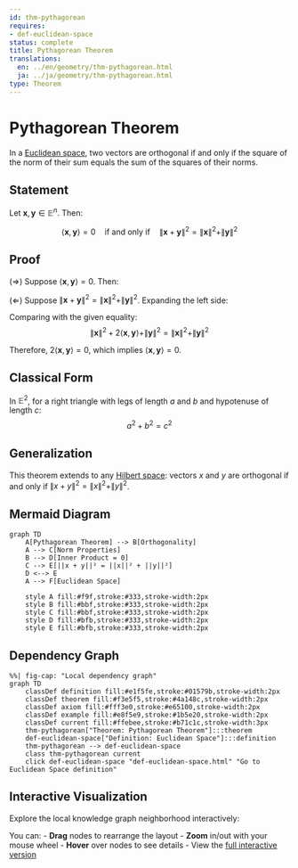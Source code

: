 ```yaml
---
id: thm-pythagorean
requires:
- def-euclidean-space
status: complete
title: Pythagorean Theorem
translations:
  en: ../en/geometry/thm-pythagorean.html
  ja: ../ja/geometry/thm-pythagorean.html
type: Theorem
---
```


# Pythagorean Theorem {#thm-pythagorean}

In a [Euclidean space](def-euclidean-space.qmd), two vectors are orthogonal if and only if the square of the norm of their sum equals the sum of the squares of their norms.

## Statement

Let $\mathbf{x}, \mathbf{y} \in \mathbb{E}^n$. Then:

$$\langle \mathbf{x}, \mathbf{y} \rangle = 0 \quad \text{if and only if} \quad \|\mathbf{x} + \mathbf{y}\|^2 = \|\mathbf{x}\|^2 + \|\mathbf{y}\|^2$$

## Proof

($\Rightarrow$) Suppose $\langle \mathbf{x}, \mathbf{y} \rangle = 0$. Then:
\begin{align}
\|\mathbf{x} + \mathbf{y}\|^2 &= \langle \mathbf{x} + \mathbf{y}, \mathbf{x} + \mathbf{y} \rangle \\
&= \langle \mathbf{x}, \mathbf{x} \rangle + 2\langle \mathbf{x}, \mathbf{y} \rangle + \langle \mathbf{y}, \mathbf{y} \rangle \\
&= \|\mathbf{x}\|^2 + 2 \cdot 0 + \|\mathbf{y}\|^2 \\
&= \|\mathbf{x}\|^2 + \|\mathbf{y}\|^2
\end{align}

($\Leftarrow$) Suppose $\|\mathbf{x} + \mathbf{y}\|^2 = \|\mathbf{x}\|^2 + \|\mathbf{y}\|^2$. Expanding the left side:
\begin{align}
\|\mathbf{x} + \mathbf{y}\|^2 &= \|\mathbf{x}\|^2 + 2\langle \mathbf{x}, \mathbf{y} \rangle + \|\mathbf{y}\|^2
\end{align}

Comparing with the given equality:
$$\|\mathbf{x}\|^2 + 2\langle \mathbf{x}, \mathbf{y} \rangle + \|\mathbf{y}\|^2 = \|\mathbf{x}\|^2 + \|\mathbf{y}\|^2$$

Therefore, $2\langle \mathbf{x}, \mathbf{y} \rangle = 0$, which implies $\langle \mathbf{x}, \mathbf{y} \rangle = 0$.

## Classical Form

In $\mathbb{E}^2$, for a right triangle with legs of length $a$ and $b$ and hypotenuse of length $c$:
$$a^2 + b^2 = c^2$$

## Generalization

This theorem extends to any [Hilbert space](../analysis/def-hilbert-space.qmd): vectors $x$ and $y$ are orthogonal if and only if $\|x + y\|^2 = \|x\|^2 + \|y\|^2$.

## Mermaid Diagram

```mermaid
graph TD
    A[Pythagorean Theorem] --> B[Orthogonality]
    A --> C[Norm Properties]
    B --> D[Inner Product = 0]
    C --> E[||x + y||² = ||x||² + ||y||²]
    D <--> E
    A --> F[Euclidean Space]

    style A fill:#f9f,stroke:#333,stroke-width:2px
    style B fill:#bbf,stroke:#333,stroke-width:2px
    style C fill:#bbf,stroke:#333,stroke-width:2px
    style D fill:#bfb,stroke:#333,stroke-width:2px
    style E fill:#bfb,stroke:#333,stroke-width:2px
```

## Dependency Graph

```mermaid
%%| fig-cap: "Local dependency graph"
graph TD
    classDef definition fill:#e1f5fe,stroke:#01579b,stroke-width:2px
    classDef theorem fill:#f3e5f5,stroke:#4a148c,stroke-width:2px
    classDef axiom fill:#fff3e0,stroke:#e65100,stroke-width:2px
    classDef example fill:#e8f5e9,stroke:#1b5e20,stroke-width:2px
    classDef current fill:#ffebee,stroke:#b71c1c,stroke-width:3px
    thm-pythagorean["Theorem: Pythagorean Theorem"]:::theorem
    def-euclidean-space["Definition: Euclidean Space"]:::definition
    thm-pythagorean --> def-euclidean-space
    class thm-pythagorean current
    click def-euclidean-space "def-euclidean-space.html" "Go to Euclidean Space definition"
```

## Interactive Visualization

Explore the local knowledge graph neighborhood interactively:

::: {.graph-viz data-id="thm-pythagorean" data-width="700" data-height="500"}
:::

You can:
- **Drag** nodes to rearrange the layout
- **Zoom** in/out with your mouse wheel
- **Hover** over nodes to see details
- View the [full interactive version](../../output/interactive/en/thm-pythagorean.html){target="_blank"}
